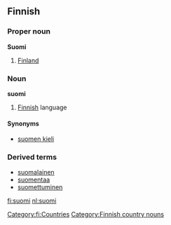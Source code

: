 ==Finnish==

===Proper noun===
'''Suomi'''
# [[Finland]]

===Noun===
'''suomi'''
# [[Finnish]] language

====Synonyms====
*[[suomen kieli]]

===Derived terms===
*[[suomalainen]]
*[[suomentaa]]
*[[suomettuminen]]

[[fi:suomi]]
[[nl:suomi]]
[[Category:fi:Countries]]
[[Category:Finnish country nouns]]